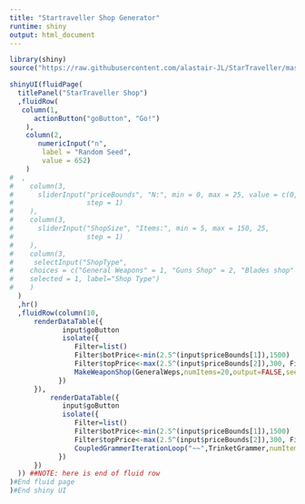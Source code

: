 ```yaml
---
title: "Startraveller Shop Generator"
runtime: shiny
output: html_document
---
```


```r
library(shiny)
source("https://raw.githubusercontent.com/alastair-JL/StarTraveller/master/WeaponsShopHelper.R")

shinyUI(fluidPage(
  titlePanel("StarTraveller Shop")
  ,fluidRow(
   column(1,
      actionButton("goButton", "Go!")
    ),
    column(2,
       numericInput("n", 
        label = "Random Seed",
        value = 652)   
    )
#  ,
#    column(3,
#      sliderInput("priceBounds", "N:", min = 0, max = 25, value = c(0,5),
#                  step = 1)
#    ),    
#    column(3,
#      sliderInput("ShopSize", "Items:", min = 5, max = 150, 25,
#                  step = 1)
#    ),    
#    column(3,
#     selectInput("ShopType",
#    choices = c("General Weapons" = 1, "Guns Shop" = 2, "Blades shop" = 3), 
#    selected = 1, label="Shop Type")
#    )
  )
  ,hr()
  ,fluidRow(column(10,    
      renderDataTable({
             input$goButton
             isolate({
                Filter=list()
                Filter$botPrice<-min(2.5^(input$priceBounds[1]),1500)      
                Filter$topPrice<-max(2.5^(input$priceBounds[2]),300, Filter$botPrice*5)              
                MakeWeaponShop(GeneralWeps,numItems=20,output=FALSE,seed=input$n,Filters=NULL)
            })
      }),
          renderDataTable({
             input$goButton
             isolate({
                Filter=list()
                Filter$botPrice<-min(2.5^(input$priceBounds[1]),1500)      
                Filter$topPrice<-max(2.5^(input$priceBounds[2]),300, Filter$botPrice*5)              
                CoupledGrammerIterationLoop("~~",TrinketGrammer,numItems=20,output=FALSE,seed=input$n,Filters=NULL)
            })
      })
  )) ##NOTE: here is end of fluid row
)#End fluid page
)#End shiny UI

```

